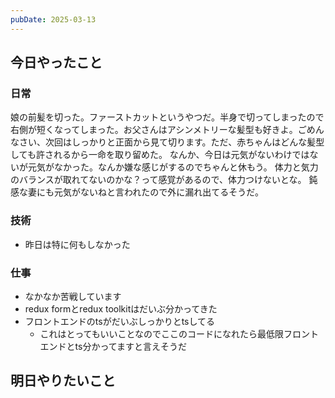```yaml
---
pubDate: 2025-03-13
---
```



## 今日やったこと

### 日常

娘の前髪を切った。ファーストカットというやつだ。半身で切ってしまったので右側が短くなってしまった。お父さんはアシンメトリーな髪型も好きよ。ごめんなさい、次回はしっかりと正面から見て切ります。ただ、赤ちゃんはどんな髪型しても許されるから一命を取り留めた。
なんか、今日は元気がないわけではないが元気がなかった。なんか嫌な感じがするのでちゃんと休もう。
体力と気力のバランスが取れてないのかな？って感覚があるので、体力つけないとな。
鈍感な妻にも元気がないねと言われたので外に漏れ出てるそうだ。

### 技術

- 昨日は特に何もしなかった

### 仕事

- なかなか苦戦しています
- redux formとredux toolkitはだいぶ分かってきた
- フロントエンドのtsがだいぶしっかりとtsしてる
	- これはとってもいいことなのでここのコードになれたら最低限フロントエンドとts分かってますと言えそうだ

## 明日やりたいこと
